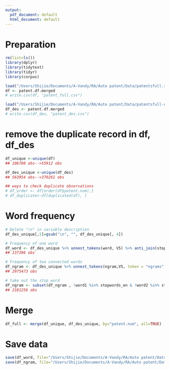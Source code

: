 ```yaml
---
output:
  pdf_document: default
  html_document: default
---
```


# Preparation 
```r
rm(list=ls())
library(dplyr)
library(tidytext)
library(tidyr)
library(corpus)

load("/Users/Shijie/Documents/A-Vandy/RA/Auto patent/Data/patentsfull.rda")
df <- patent.df.merged
# write.csv(df, "patent_full.csv")

load("/Users/Shijie/Documents/A-Vandy/RA/Auto patent/Data/patentsfull-des.rda")
df_des <- patent.df.merged
# write.csv(df_des, "patent_des.csv")
```

# remove the duplicate record in df, df_des
```r
df_unique <-unique(df)
## 106780 obs-->55912 obs

df_des_unique <-unique(df_des)
## 563954 obs-->370261 obs

## ways to check duplicate observations
# df_order <- df[order(df$patent.num),]
# df_duplicate<-df[duplicated(df), ]
```

# Word frequency
```r
# Delete "\n" in variable description
df_des_unique[,5]=gsub("\n", "", df_des_unique[, 4])

# Frequency of one word
df_word <- df_des_unique %>% unnest_tokens(word, V5) %>% anti_join(stop_words) %>% count(word, sort = TRUE)
## 137396 obs

# Frequency of two connected words
df_ngram <- df_des_unique %>% unnest_tokens(ngram,V5, token = "ngrams", n = 2) %>% count(ngram, sort = TRUE) %>% separate(ngram, c("word1", "word2"), sep = " ", remove = FALSE)
## 2975473 obs

# take out the stop_word
df_ngram <- subset(df_ngram , !word1 %in% stopwords_en & !word2 %in% stopwords_en)
## 2181256 obs

```



# Merge
```r
df_full <- merge(df_unique, df_des_unique, by="patent.num", all=TRUE)
```

# Save data
```r
save(df_word, file="/Users/Shijie/Documents/A-Vandy/RA/Auto patent/Data/df_word.rda")
save(df_ngram, file="/Users/Shijie/Documents/A-Vandy/RA/Auto patent/Data/df_ngram.rda")
```


